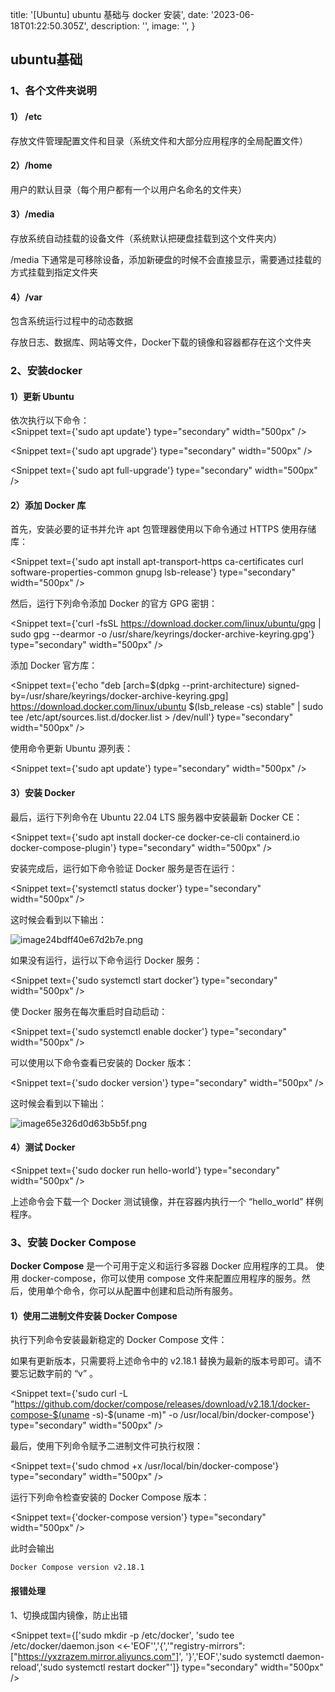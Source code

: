 
  title: '[Ubuntu] ubuntu 基础与 docker 安装',
  date: '2023-06-18T01:22:50.305Z',
  description: '',
  image: '',
}


## ubuntu基础

### 1、各个文件夹说明

#### 1） /etc 

存放文件管理配置文件和目录（系统文件和大部分应用程序的全局配置文件）

#### 2）/home

用户的默认目录（每个用户都有一个以用户名命名的文件夹）

#### 3）/media

存放系统自动挂载的设备文件（系统默认把硬盘挂载到这个文件夹内）

/media 下通常是可移除设备，添加新硬盘的时候不会直接显示，需要通过挂载的方式挂载到指定文件夹

#### 4）/var

包含系统运行过程中的动态数据

存放日志、数据库、网站等文件，Docker下载的镜像和容器都存在这个文件夹



### 2、安装docker

#### 1）更新 Ubuntu

依次执行以下命令：<br/>
<Snippet text={'sudo apt update'} type="secondary"  width="500px" /><br/>

<Snippet text={'sudo apt upgrade'} type="secondary"  width="500px" /><br/>

<Snippet text={'sudo apt full-upgrade'} type="secondary"  width="500px" /><br/>


#### 2）添加 Docker 库

首先，安装必要的证书并允许 apt 包管理器使用以下命令通过 HTTPS 使用存储库：


<Snippet text={'sudo apt install apt-transport-https ca-certificates curl software-properties-common gnupg lsb-release'} 
type="secondary"  width="500px" /><br/>

然后，运行下列命令添加 Docker 的官方 GPG 密钥：

<Snippet text={'curl -fsSL https://download.docker.com/linux/ubuntu/gpg | sudo gpg --dearmor -o /usr/share/keyrings/docker-archive-keyring.gpg'} 
type="secondary"  width="500px" /><br/>


添加 Docker 官方库：


<Snippet text={'echo "deb [arch=$(dpkg --print-architecture) signed-by=/usr/share/keyrings/docker-archive-keyring.gpg] https://download.docker.com/linux/ubuntu $(lsb_release -cs) stable" | sudo tee /etc/apt/sources.list.d/docker.list > /dev/null'} 
type="secondary"  width="500px" /><br/>

使用命令更新 Ubuntu 源列表：

<Snippet text={'sudo apt update'} type="secondary"  width="500px" /><br/>

#### 3）安装 Docker

最后，运行下列命令在 Ubuntu 22.04 LTS 服务器中安装最新 Docker CE：


<Snippet text={'sudo apt install docker-ce docker-ce-cli containerd.io docker-compose-plugin'} type="secondary"  width="500px" /><br/>

安装完成后，运行如下命令验证 Docker 服务是否在运行：


<Snippet text={'systemctl status docker'} type="secondary"  width="500px" /><br/>

这时候会看到以下输出：

<img src="https://img.picgo.net/2023/06/18/image24bdff40e67d2b7e.png" alt="image24bdff40e67d2b7e.png" border="0"/>


如果没有运行，运行以下命令运行 Docker 服务：

<Snippet text={'sudo systemctl start docker'} type="secondary"  width="500px" /><br/>

使 Docker 服务在每次重启时自动启动：


<Snippet text={'sudo systemctl enable docker'} type="secondary"  width="500px" /><br/>

可以使用以下命令查看已安装的 Docker 版本：


<Snippet text={'sudo docker version'} type="secondary"  width="500px" /><br/>


这时候会看到以下输出：

<img src="https://img.picgo.net/2023/06/18/image65e326d0d63b5b5f.png" alt="image65e326d0d63b5b5f.png" border="0"/>

#### 4）测试 Docker

<Snippet text={'sudo docker run hello-world'} type="secondary"  width="500px" /><br/>

上述命令会下载一个 Docker 测试镜像，并在容器内执行一个 “hello_world” 样例程序。


### 3、安装 Docker Compose

**Docker Compose** 是一个可用于定义和运行多容器 Docker 应用程序的工具。
使用 docker-compose，你可以使用 compose 文件来配置应用程序的服务。然后，使用单个命令，你可以从配置中创建和启动所有服务。

#### 1）使用二进制文件安装 Docker Compose

执行下列命令安装最新稳定的 Docker Compose 文件：

如果有更新版本，只需要将上述命令中的 v2.18.1 替换为最新的版本号即可。请不要忘记数字前的 “v” 。

<Snippet text={'sudo curl -L "https://github.com/docker/compose/releases/download/v2.18.1/docker-compose-$(uname -s)-$(uname -m)" -o /usr/local/bin/docker-compose'} type="secondary"  width="500px" /><br/>


最后，使用下列命令赋予二进制文件可执行权限：

<Snippet text={'sudo chmod +x /usr/local/bin/docker-compose'} type="secondary"  width="500px" /><br/>

运行下列命令检查安装的 Docker Compose 版本：

<Snippet text={'docker-compose version'} type="secondary"  width="500px" /><br/>


此时会输出

<Code block my={0}>Docker Compose version v2.18.1</Code>




#### 报错处理

1、切换成国内镜像，防止出错

<Snippet text={['sudo mkdir -p /etc/docker', 'sudo tee /etc/docker/daemon.json <<-\'EOF\'','{','"registry-mirrors": ["https://yxzrazem.mirror.aliyuncs.com"]',
'}','EOF','sudo systemctl daemon-reload','sudo systemctl restart docker"']}  type="secondary"  width="500px" />





